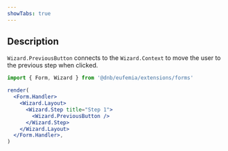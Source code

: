 ```yaml
---
showTabs: true
---
```


## Description

`Wizard.PreviousButton` connects to the `Wizard.Context` to move the user to the previous step when clicked.

```jsx
import { Form, Wizard } from '@dnb/eufemia/extensions/forms'

render(
  <Form.Handler>
    <Wizard.Layout>
      <Wizard.Step title="Step 1">
        <Wizard.PreviousButton />
      </Wizard.Step>
    </Wizard.Layout>
  </Form.Handler>,
)
```
